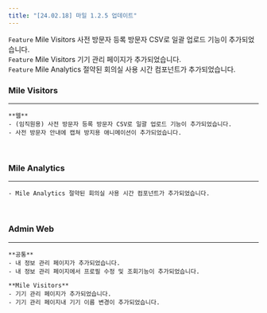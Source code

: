 ```yaml
---
title: "[24.02.18] 마일 1.2.5 업데이트"
---
```


<Note>

`Feature` Mile Visitors 사전 방문자 등록 방문자 CSV로 일괄 업로드 기능이 추가되었습니다.  
`Feature` Mile Visitors 기기 관리 페이지가 추가되었습니다.  
`Feature` Mile Analytics 절약된 회의실 사용 시간 컴포넌트가 추가되었습니다.

</Note>

### Mile Visitors

---

    **웹**
    - (임직원용) 사전 방문자 등록 방문자 CSV로 일괄 업로드 기능이 추가되었습니다.
    - 사전 방문자 안내에 캡쳐 방지용 애니메이션이 추가되었습니다.

<br />

### Mile Analytics

---

    - Mile Analytics 절약된 회의실 사용 시간 컴포넌트가 추가되었습니다.

<br />

### Admin Web

---

    **공통**
    - 내 정보 관리 페이지가 추가되었습니다.
    - 내 정보 관리 페이지에서 프로필 수정 및 조회기능이 추가되었습니다.

    **Mile Visitors**
    - 기기 관리 페이지가 추가되었습니다.
    - 기기 관리 페이지내 기기 이름 변경이 추가되었습니다.
